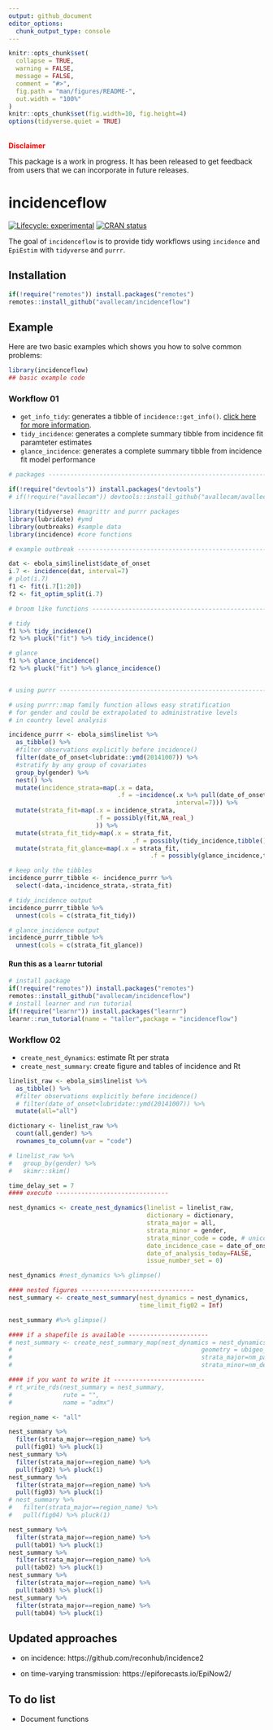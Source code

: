```yaml
---
output: github_document
editor_options: 
  chunk_output_type: console
---
```


<!-- README.md is generated from README.Rmd. Please edit that file -->

```r
knitr::opts_chunk$set(
  collapse = TRUE,
  warning = FALSE,
  message = FALSE,
  comment = "#>",
  fig.path = "man/figures/README-",
  out.width = "100%"
)
knitr::opts_chunk$set(fig.width=10, fig.height=4)
options(tidyverse.quiet = TRUE)
```


<br>
**<span style="color: red;">Disclaimer</span>**

This package is a work in progress. It has been released to get feedback from 
users that we can incorporate in future releases.

# incidenceflow

<!-- badges: start -->
[![Lifecycle: experimental](https://img.shields.io/badge/lifecycle-experimental-orange.svg)](https://www.tidyverse.org/lifecycle/#experimental)
[![CRAN status](https://www.r-pkg.org/badges/version/incidenceflow)](https://cran.r-project.org/package=incidenceflow)
<!-- badges: end -->

The goal of `incidenceflow` is to provide tidy workflows using `incidence` and `EpiEstim` with `tidyverse` and `purrr`.

## Installation

<!-- You can install the released version of incidenceflow from [CRAN](https://CRAN.R-project.org) with: -->

``` r
if(!require("remotes")) install.packages("remotes")
remotes::install_github("avallecam/incidenceflow")
```

## Example

Here are two basic examples which shows you how to solve common problems:

```r
library(incidenceflow)
## basic example code
```

### Workflow 01

- `get_info_tidy`: generates a tibble of `incidence::get_info()`. [click here for more information](https://www.repidemicsconsortium.org/incidence/index.html).
- `tidy_incidence`: generates a complete summary tibble from incidence fit paramteter estimates
- `glance_incidence`: generates a complete summary tibble from incidence fit model performance


```r
# packages ----------------------------------------------------------------

if(!require("devtools")) install.packages("devtools")
# if(!require("avallecam")) devtools::install_github("avallecam/avallecam") #improvements

library(tidyverse) #magrittr and purrr packages
library(lubridate) #ymd
library(outbreaks) #sample data
library(incidence) #core functions

# example outbreak --------------------------------------------------------

dat <- ebola_sim$linelist$date_of_onset
i.7 <- incidence(dat, interval=7)
# plot(i.7)
f1 <- fit(i.7[1:20])
f2 <- fit_optim_split(i.7)

# broom like functions ----------------------------------------------------

# tidy
f1 %>% tidy_incidence()
f2 %>% pluck("fit") %>% tidy_incidence()

# glance
f1 %>% glance_incidence()
f2 %>% pluck("fit") %>% glance_incidence()


# using purrr -------------------------------------------------------------

# using purrr::map family function allows easy stratification
# for gender and could be extrapolated to administrative levels
# in country level analysis

incidence_purrr <- ebola_sim$linelist %>% 
  as_tibble() %>% 
  #filter observations explicitly before incidence()
  filter(date_of_onset<lubridate::ymd(20141007)) %>% 
  #stratify by any group of covariates
  group_by(gender) %>% 
  nest() %>% 
  mutate(incidence_strata=map(.x = data,
                              .f = ~incidence(.x %>% pull(date_of_onset),
                                              interval=7))) %>% 
  mutate(strata_fit=map(.x = incidence_strata,
                        .f = possibly(fit,NA_real_)
                        )) %>% 
  mutate(strata_fit_tidy=map(.x = strata_fit,
                                  .f = possibly(tidy_incidence,tibble()))) %>% 
  mutate(strata_fit_glance=map(.x = strata_fit,
                                       .f = possibly(glance_incidence,tibble())))

# keep only the tibbles
incidence_purrr_tibble <- incidence_purrr %>% 
  select(-data,-incidence_strata,-strata_fit)

# tidy_incidence output
incidence_purrr_tibble %>% 
  unnest(cols = c(strata_fit_tidy))

# glance_incidence output
incidence_purrr_tibble %>% 
  unnest(cols = c(strata_fit_glance))
```

#### Run this as a `learnr` tutorial

```r
# install package
if(!require("remotes")) install.packages("remotes")
remotes::install_github("avallecam/incidenceflow")
# install learner and run tutorial
if(!require("learnr")) install.packages("learnr")
learnr::run_tutorial(name = "taller",package = "incidenceflow")
```


### Workflow 02

- `create_nest_dynamics`: estimate Rt per strata
- `create_nest_summary`: create figure and tables of incidence and Rt

```r
linelist_raw <- ebola_sim$linelist %>% 
  as_tibble() %>% 
  #filter observations explicitly before incidence()
  # filter(date_of_onset<lubridate::ymd(20141007)) %>% 
  mutate(all="all")

dictionary <- linelist_raw %>% 
  count(all,gender) %>% 
  rownames_to_column(var = "code")

# linelist_raw %>% 
#   group_by(gender) %>% 
#   skimr::skim()
```


```r
time_delay_set = 7
#### execute -------------------------------

nest_dynamics <- create_nest_dynamics(linelist = linelist_raw,
                                      dictionary = dictionary,
                                      strata_major = all,
                                      strata_minor = gender,
                                      strata_minor_code = code, # unico para diccionario
                                      date_incidence_case = date_of_onset,
                                      date_of_analysis_today=FALSE,
                                      issue_number_set = 0)

nest_dynamics #nest_dynamics %>% glimpse()
```

```r
#### nested figures -------------------------------
nest_summary <- create_nest_summary(nest_dynamics = nest_dynamics,
                                    time_limit_fig02 = Inf)

nest_summary #%>% glimpse()
```

```r
#### if a shapefile is available ----------------------
# nest_summary <- create_nest_summary_map(nest_dynamics = nest_dynamics,
#                                                    geometry = ubigeo_geometria_per2,
#                                                    strata_major=nm_pais,
#                                                    strata_minor=nm_depa)
```

```r
#### if you want to write it -------------------------
# rt_write_rds(nest_summary = nest_summary,
#              rute = "",
#              name = "admx")
```


```r
region_name <- "all"

nest_summary %>% 
  filter(strata_major==region_name) %>% 
  pull(fig01) %>% pluck(1)
nest_summary %>% 
  filter(strata_major==region_name) %>% 
  pull(fig02) %>% pluck(1)
nest_summary %>% 
  filter(strata_major==region_name) %>% 
  pull(fig03) %>% pluck(1)
# nest_summary %>% 
#   filter(strata_major==region_name) %>% 
#   pull(fig04) %>% pluck(1)

nest_summary %>% 
  filter(strata_major==region_name) %>% 
  pull(tab01) %>% pluck(1)
nest_summary %>% 
  filter(strata_major==region_name) %>% 
  pull(tab02) %>% pluck(1)
nest_summary %>% 
  filter(strata_major==region_name) %>% 
  pull(tab03) %>% pluck(1)
nest_summary %>% 
  filter(strata_major==region_name) %>% 
  pull(tab04) %>% pluck(1)
```

## Updated approaches

- on incidence: https://github.com/reconhub/incidence2

- on time-varying transmission: https://epiforecasts.io/EpiNow2/

## To do list

- Document functions
